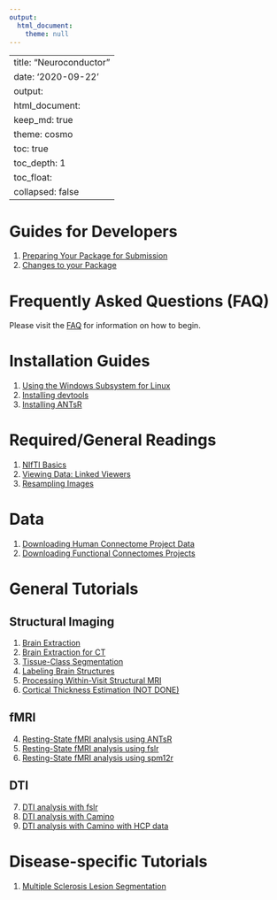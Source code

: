 ```yaml
---
output:
  html_document:
    theme: null
---
```

---
title: "Neuroconductor"
date: '2020-09-22'
output: 
  html_document:
    keep_md: true
    theme: cosmo
    toc: true
    toc_depth: 1
    toc_float:
      collapsed: false
---

# Guides for Developers {#devguides}

1. [Preparing Your Package for Submission](getting_ready_for_submission)
2. [Changes to your Package](continuous_integration)

# Frequently Asked Questions (FAQ)

Please visit the [FAQ](faq) for information on how to begin.

# Installation Guides {#install}

1. [Using the Windows Subsystem for Linux](windows_wsl)
2. [Installing devtools](installing_devtools)
3. [Installing ANTsR](installing_antsr)

# Required/General Readings {#req}

1. [NIfTI Basics](nifti_basics)
2. [Viewing Data: Linked Viewers](linked_viewers)
2. [Resampling Images](resample_image)

# Data
1. [Downloading Human Connectome Project Data](neurohcp)
1. [Downloading Functional Connectomes Projects](fcp_indi)

# General Tutorials {#tutorials}

## Structural Imaging

1. [Brain Extraction](brain_extraction)
2. [Brain Extraction for CT](ss_ct)
3. [Tissue-Class Segmentation](tissue_class_segmentation)
4. [Labeling Brain Structures](label_image)
5. [Processing Within-Visit Structural MRI](preprocess_mri_within)
6. [Cortical Thickness Estimation (NOT DONE)](cortical_thickness)

## fMRI 

4. [Resting-State fMRI analysis using ANTsR](fmri_analysis_antsr)
5. [Resting-State fMRI analysis using fslr](fmri_analysis_fslr)
5. [Resting-State fMRI analysis using spm12r](fmri_analysis_spm12r)

## DTI
7. [DTI analysis with fslr](dti_analysis_fslr)
8. [DTI analysis with Camino](dti_analysis_rcamino)
8. [DTI analysis with Camino with HCP data](dti_analysis_rcamino_hcp)

# Disease-specific Tutorials

1. [Multiple Sclerosis Lesion Segmentation](ms_lesion)


